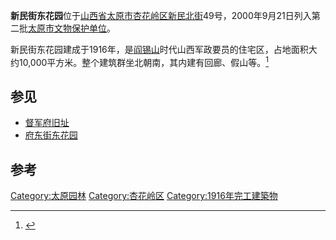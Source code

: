 {{文物保护单位
|省名=山西省
|市/县名=太原市
|图片=
|名称=新民街东花园
|编号=
|级别=C
|分类=近现代重要史迹及代表性建筑
|时代=[[中华民国|民国]]
|所在=[[太原市|太原市]][[杏花岭区|杏花岭区]][[新民北街|新民北街]]49号
|登录=2000年9月21日
|坐标={{coord|37|52|49|N|112|33|50|E|type:landmark|display=inline,title}}
}}
'''新民街东花园'''位于[[山西省|山西省]][[太原市|太原市]][[杏花岭区|杏花岭区]][[新民北街|新民北街]]49号，2000年9月21日列入第二批[[太原市文物保护单位|太原市文物保护单位]]。

新民街东花园建成于1916年，是[[阎锡山|阎锡山]]时代山西军政要员的住宅区，占地面积大约10,000平方米。整个建筑群坐北朝南，其内建有回廊、假山等。<ref>{{cite book|author=太原市地方志编纂委员会|title=太原市志|year=1999|publisher=山西古籍出版社|location=太原|isbn=7805983070|volume=34|chapter=第二章 古建筑 近现代历史纪念建筑}}</ref>

== 参见 ==
* [[督军府旧址|督军府旧址]]
* [[府东街东花园|府东街东花园]]

== 参考 ==
{{reflist}}

{{山西小作品}}
[[Category:太原园林|Category:太原园林]]
[[Category:杏花岭区|Category:杏花岭区]]
[[Category:1916年完工建築物|Category:1916年完工建築物]]